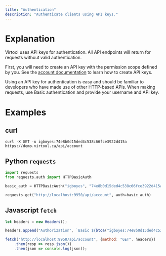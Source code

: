```yaml
---
title: "Authentication"
description: "Authenticate clients using API keys."
---
```


# Explanation

Virtool uses API keys for authentication. All API endpoints will return <Status code={401} /> for requests without valid authentication.

First, you will need to create an API key with the permission scope defined by you. See the [account documentation](/account#api_key) to learn how to create API keys.

Using an API key for authentication is easy and should be familiar to developers who have made use of other HTTP-based APIs. When making requests, use Basic authentication and provide your username and API key.

# Examples

## curl

```shell
curl -X GET -u igboyes:74e8b0d15ded4c538c66fce3922d415a https://demo.virtool.ca/api/account
```

## Python ``requests``

```python
import requests
from requests.auth import HTTPBasicAuth

basic_auth = HTTPBasicAuth("igboyes", "74e8b0d15ded4c538c66fce3922d415a")

requests.get("http://localhost:9950/api/account", auth=basic_auth)
```

## Javascript ``fetch``

```javascript
let headers = new Headers();

headers.append("Authorization", `Basic ${btoa("igboyes:74e8b0d15ded4c538c66fce3922d415a"}`);

fetch("http://localhost:9950/api/account", {method: "GET", headers})
    .then(resp => resp.json())
    .then(json => console.log(json));
```